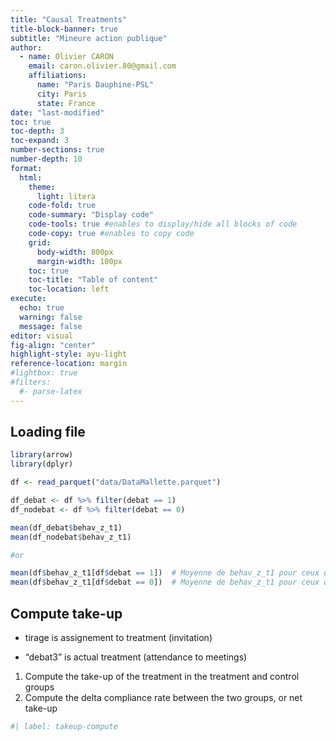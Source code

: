 ```yaml
---
title: "Causal Treatments"
title-block-banner: true
subtitle: "Mineure action publique"
author:
  - name: Olivier CARON
    email: caron.olivier.80@gmail.com
    affiliations: 
      name: "Paris Dauphine-PSL"
      city: Paris
      state: France
date: "last-modified"
toc: true
toc-depth: 3
toc-expand: 3
number-sections: true
number-depth: 10
format:
  html:
    theme:
      light: litera
    code-fold: true
    code-summary: "Display code"
    code-tools: true #enables to display/hide all blocks of code
    code-copy: true #enables to copy code
    grid:
      body-width: 800px
      margin-width: 100px
    toc: true
    toc-title: "Table of content"
    toc-location: left
execute:
  echo: true
  warning: false
  message: false
editor: visual
fig-align: "center"
highlight-style: ayu-light
reference-location: margin
#lightbox: true
#filters:
  #- parse-latex
---
```


## Loading file

```r
library(arrow)
library(dplyr)

df <- read_parquet("data/DataMallette.parquet")

df_debat <- df %>% filter(debat == 1)
df_nodebat <- df %>% filter(debat == 0)

mean(df_debat$behav_z_t1)
mean(df_nodebat$behav_z_t1)

#or 

mean(df$behav_z_t1[df$debat == 1])  # Moyenne de behav_z_t1 pour ceux qui ont participé au débat
mean(df$behav_z_t1[df$debat == 0])  # Moyenne de behav_z_t1 pour ceux qui n'ont pas participé
```

## Compute take-up

-   tirage is assignement to treatment (invitation)

-   "debat3" is actual treatment (attendance to meetings)

1.  Compute the take-up of the treatment in the treatment and control groups
2.  Compute the delta compliance rate between the two groups, or net take-up

```r
#| label: takeup-compute



```
